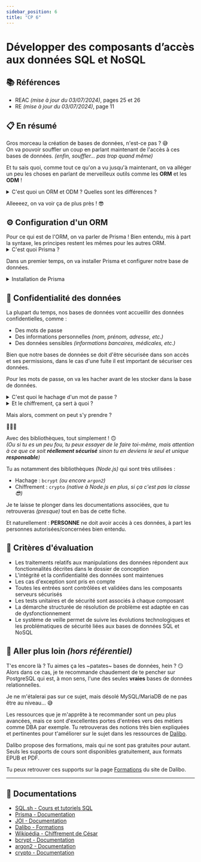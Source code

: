 ```yaml
---
sidebar_position: 6
title: "CP 6"
---
```



# Développer des composants d’accès aux données SQL et NoSQL

## 📚 Références

- REAC _(mise à jour du 03/07/2024)_, pages 25 et 26
- RE _(mise à jour du 03/07/2024)_, page 11

## 📋 En résumé

Gros morceau la création de bases de données, n'est-ce pas ? 😅  
On va pouvoir souffler un coup en parlant maintenant de l'accès à ces bases de données. _(enfin, souffler... pas trop quand même)_

Et tu sais quoi, comme tout ce qu'on a vu jusqu'à maintenant, on va alléger un peu les choses en parlant de merveilleux outils comme les **ORM** et les **ODM** !

<details>

<summary>C'est quoi un ORM et ODM ? Quelles sont les différences ?</summary>

Les ORM _(Object-Relational Mapping)_ et les ODM _(Object-Document Mapper)_ sont des outils qui permettent de faire le lien entre les bases de données et les langages de programmation.

- Les ORM sont utilisés pour les bases de données relationnelles, comme MySQL, PostgreSQL ou SQLite. Ils permettent de manipuler les données de la base de données sous forme d'objets, ce qui facilite leur utilisation dans le code.
- Les ODM sont utilisés pour les bases de données NoSQL, comme MongoDB. Ils fonctionnent de la même manière que les ORM, mais pour les bases de données NoSQL.

En gros, les ORM et les ODM permettent de simplifier la manipulation des données dans le code, en évitant d'avoir à écrire des requêtes à la main.

</details>

Alleeeez, on va voir ça de plus près ! 😎

## ⚙️ Configuration d'un ORM

<Tabs>

<TabItem value="Prisma" label="NodeJS + Prisma">
  Pour ce qui est de l'ORM, on va parler de Prisma ! Bien entendu, mis à part la
  syntaxe, les principes restent les mêmes pour les autres ORM.

<details>
<summary>C'est quoi Prisma ?</summary>

Prisma est un ORM qui permet de simplifier la manipulation des bases de données relationnelles. Il permet de générer du code à partir du schéma de la base de données, ce qui facilite la manipulation des données dans le code.

Prisma est compatible avec plusieurs bases de données relationnelles, comme MySQL, PostgreSQL ou SQLite ainsi que MongoDB pour les bases de données NoSQL.

</details>

Dans un premier temps, on va installer Prisma et configurer notre base de données.

<details>
<summary>Installation de Prisma</summary>

```bash
npm install prisma --save-dev # Installation de Prisma
npx prisma init # Initialisation de Prisma dans le projet
```

Une fois Prisma installé et initialisé, on va pouvoir le configurer _(ce qui correspond en partie à la CP 5)_ :

- Modifier le fichier `.env` à la racine du projet pour y ajouter les informations de connexion à la base de données
- Créer les modèles de données dans le dossier `prisma/schema.prisma`

<Tabs>
<TabItem value="prisma-.env" label="Fichier .env">
```env
DATABASE_URL="postgresql://username:password@localhost:5432/database?schema=public"
```
</TabItem>

<TabItem value="prisma-prisma.schema" label="Fichier prisma.schema">
```prisma
datasource db {
  provider = "postgresql"
  url      = env("DATABASE_URL")
}

generator client {
  provider = "prisma-client-js"
}

model User {
  id Int @id @default(autoincrement())
  email String @unique
  password String
}
```
</TabItem>
</Tabs>

</details>

</TabItem>

<TabItem value="Laravel" label="PHP + Laravel">
  Rédaction à faire

  Voir la documentation officielle de Laravel, pour la création de migrations et de modèles avec [Eloquent](https://laravel.com/docs/master/eloquent).
</TabItem>

<TabItem value="Symfony" label="PHP + Symfony">
  Rédaction à faire

  Voir la documentation officielle de Symfony, pour la création de migrations et de modèles avec [Doctrine](https://symfony.com/doc/current/doctrine.html).
</TabItem>

</Tabs>

<details>

<summary>Je fais mes requêtes SQL à la main, il faut que j'apprenne à utiliser un ORM/ODM ?</summary>

**Non** !

D'un certain côté, c'est nettement plus intéressant de savoir réaliser les requêtes par toi-même, sans utiliser d'outils qui génèrent du SQL à ta place.

En entreprise, tu vas certainement utiliser ces fameux outils, mais dès que l'on va chercher à avoir les requêtes les plus optimisées possibles, il va falloir mettre les mains dans le cambouis !

</details>

Mais avant de vouloir manipuler nos données, on va s'assurer d'une chose primordiale : l'**intégrité des données**.

## 🔎 Intégrité des données

L'intégrité des données, c'est le fait de garantir que les données stockées dans la base de données sont correctes et cohérentes, de la création jusqu'à la suppression.
Si dans un champ de ta base de données tu attends un nombre entier, tu ne vas pas accepter une chaîne de caractères, n'est-ce pas ?

Et pour garantir cette intégrité, on va mettre en place des vérifications **avant** d'insérer ou de mettre à jour des données dans la base de données.

Rien de plus simple bien entendu !

Tu t'attends à avoir une adresse email dans un champ ?  
Alors tu vas vérifier que l'adresse email est bien une adresse email, et non pas une chaîne de caractères lambda.

<Tabs>
<TabItem value="node-joi" label="JOI (Node.js)">
  ```typescript
  import type { Request, Response } from 'express';

  import { user } from '@/services';
  import Joi from 'joi';

  const userController = {
    // ...

    async updateEmail(req: Request, res: Response) {
      const schema = Joi.object({
        email: Joi.string().email().required(),
      });

      const { error } = schema.validate(req.body);

      if (error) {
        // L'email n'est pas valide :
        // On retourne une erreur 400 avec le message d'erreur généré par JOI
        return res.status(400).json({ error: error.details[0].message });
      }

      // L'email est valide :
      // 1. On modifie l'email de l'utilisateur actuellement connecté (ID stocké en session) via notre service `user`
      await user.updateEmail(req.session.userId, req.body.email);

      // 2. On retourne une réponse 200 avec un message de succès
      return res.status(200).json({ message: 'Email mis à jour' });
    },
  };
  ```
</TabItem>

<TabItem value="php-laravel" label="Laravel (PHP)">
  ```php
  namespace App\Http\Controllers;

  use Illuminate\Http\Request;
  use App\Models\User;
  use Validator;

  class UserController extends Controller
  {
      // ...

      public function updateEmail(Request $request)
      {
          $validator = Validator::make($request->all(), [
              'email' => 'required|email',
          ]);

          if ($validator->fails()) {
              // L'email n'est pas valide :
              // On retourne une erreur 400 avec les erreurs de validation
              return response()->json($validator->errors(), 400);
          }

          // L'email est valide :
          // 1. On modifie l'email de l'utilisateur via notre modèle `User`
          User::where('id', auth()->id())->update(['email' => $request->email]);

          // 2. On retourne une réponse 200 avec un message de succès
          return response()->json(['message' => 'Email mis à jour'], 200);
      }
  }
  ```
</TabItem>
</Tabs>

## 💼 Compétences attendues

Si tu utilises un outil te générant les requêtes automatiquement, il est important de savoir reproduire à la main les requêtes générées par cet outil.

Cet outil n'a que l'objectif de te faciliter la tâche, mais il ne doit pas te dispenser de comprendre ce qu'il se passe derrière.  
À toi de montrer à ton jury que ce qu'il se passe derrière n'est pas pure magie ! 😄

<details>

<summary>Voici ce que ~peut~ **va** faire ton jury en cas de doute</summary>

Si pour ton jury, il reste un doute sur ta compréhension des requêtes : il peut être amené à tes poser des questions supplémentaires et parfois te demander de reproduire une requête SQL de tête.

Oui, une requête SQL de tête ! _(Même si tu as utilisé MongoDB ou une autre base de données NoSQL)_  
Alors ne t'inquiète pas, de tête c'est un sacré challenge et ton jury ne va pas t'en vouloir si tu t'emmêles les pinceaux.

De manière général, on évite d'aller trop loin et on cherche **uniquemment** la compréhension et le placement des mots clés pour une requête avec jointure.

Par exemple :
> "Pouvez-vous nous donner la requête SQL pour récupérer les pseudos d'utilisateur ayant posté au minimum 3 articles ?"

Réponse possible :
```sql
SELECT u.pseudo -- Sélectionne la colonne `pseudo` de la table `utilisateur` (aliasée `u` dans le `FROM`)
FROM utilisateur u -- Récupération de la table `utilisateur`, aliasée `u`
JOIN article a ON u.id = a.utilisateur_id -- Jointure entre `utilisateur` et `article` (aliasée `a`) sur la colonne `id` de `utilisateur` et `utilisateur_id` de `article`
GROUP BY u.pseudo -- Regroupe les résultats par `pseudo`
WHERE COUNT(a.id) >= 3; -- Compte le nombre d'articles par utilisateur et filtre sur ceux ayant posté au moins 3 articles
```

... Bon, OK.. cette requête, elle pique un peu plus qu'un simple jointure, à cause de l'utilisation du `GROUP BY` et du `COUNT`... mais tu vois l'idée ! 😅

Dans tous les cas, on ne va pas te demander de reproduire une requête complexe ou d'avoir le niveau d'un DBA _(administrateur de base de données)_ !

</details>

## 🔐 Confidentialité des données

La plupart du temps, nos bases de données vont accueillir des données confidentielles, comme :

- Des mots de passe
- Des informations personnelles _(nom, prénom, adresse, etc.)_
- Des données sensibles _(informations bancaires, médicales, etc.)_

Bien que notre bases de données se doit d'être sécurisée dans son accès et ses permissions, dans le cas d'une fuite il est important de sécuriser ces données.

Pour les mots de passe, on va les hacher avant de les stocker dans la base de données.

<details>

<summary>C'est quoi le hachage d'un mot de passe ?</summary>

Le hachage d'un mot de passe est une manière de le sécuriser en le transformant en une chaîne de caractères "aléatoire", appelée **hash**.

Il est important de noter que le hachage est **unidirectionnel**, c'est-à-dire qu'il est impossible de retrouver le mot de passe d'origine à partir de son hash contrairement au **chiffrement**.

</details>

<details>

<summary>Et le chiffrement, ça sert à quoi ?</summary>

Comme le hachage, le chiffrement permet de sécuriser des données. Cependant : le chiffrement est **bidirectionnel**.  
C'est à dire que l'on peut retrouver les données d'origine à partir des données chiffrées.

Si tu as déjà eu l'occasion d'envoyer des "messages codés", c'est que tu as déjà utilisé le chiffrement sans pour autant le savoir !
L'un des chiffrements les plus connus est le **chiffre de César**, qui consiste à décaler les lettres de l'alphabet d'un certain nombre de positions.

Par exemple :

```
Message : "Bonjour"
Décalage : 3

Message chiffré : "Erqmrxu"
```

<Admonition type="warning">
Le chiffrement n'est pas une solution de sécurité absolue, il est possible de retrouver les données d'origine à partir des données chiffrées.  
D'ailleurs le chiffre de César est un chiffrement très simple à casser, on ne va donc pas l'utiliser pour protéger les données sensibles !
</Admonition>

On va privilégier un algorithme de chiffrement qui se base sur une **clé secrète**, qui sera la clé pour chiffrer et déchiffrer les données.  
C'est d'ailleurs plus ou moins ce qui est fait avec la célèbre [machine Enigma](https://fr.wikipedia.org/wiki/Enigma_(machine)) utilisée par les allemands pendant la Seconde Guerre Mondiale pour chiffrer leurs messages et éviter qu'ils soient interceptés et compris par les alliés.

</details>

Mais alors, comment on peut s'y prendre ?

🥁🥁🥁

Avec des bibliothèques, tout simplement ! 🙃  
_(Ou si tu es un peu fou, tu peux essayer de le faire toi-même, mais attention à ce que ce soit **réellement sécurisé** sinon tu en deviens le seul et unique **responsable**)_

Tu as notamment des bibliothèques _(Node.js)_ qui sont très utilisées :
- Hachage : `bcrypt` _(ou encore `argon2`)_ 
- Chiffrement : `crypto` _(native à Node.js en plus, si ça c'est pas la classe 😎)_

Je te laisse te plonger dans les documentations associées, que tu retrouveras _(presque)_ tout en bas de cette fiche.

Et naturellement : **PERSONNE** ne doit avoir accès à ces données, à part les personnes autorisées/concernées bien entendu.

## 🎯 Critères d'évaluation

- Les traitements relatifs aux manipulations des données répondent aux fonctionnalités décrites dans le dossier de conception
- L'intégrité et la confidentialité des données sont maintenues
- Les cas d'exception sont pris en compte
- Toutes les entrées sont contrôlées et validées dans les composants serveurs sécurisés
- Les tests unitaires et de sécurité sont associés à chaque composant
- La démarche structurée de résolution de problème est adaptée en cas de dysfonctionnement
- Le système de veille permet de suivre les évolutions technologiques et les problématiques de sécurité liées aux bases de données SQL et NoSQL

## 🤯 Aller plus loin _(hors référentiel)_

T'es encore là ? Tu aimes ça les ~patates~ bases de données, hein ? 😏  
Alors dans ce cas, je te recommande chaudement de te pencher sur PostgreSQL qui est, à mon sens, l'une des seules **vraies** bases de données relationnelles.

Je ne m'étalerai pas sur ce sujet, mais désolé MySQL/MariaDB de ne pas être au niveau... 😅

Les ressources que je m'apprête à te recommander sont un peu plus avancées, mais ce sont d'excellentes portes d'entrées vers des métiers comme DBA par exemple.
Tu retrouveras des notions très bien expliquées et pertinentes pour t'améliorer sur le sujet dans les ressources de [Dalibo](https://www.dalibo.com/formations).

<Admonition title="Gratuité des formations Dalibo">
Dalibo propose des formations, mais qui ne sont pas gratuites pour autant.  
Seuls les supports de cours sont disponibles gratuitement, aux formats EPUB et PDF.

Tu peux retrouver ces supports sur la page [Formations](https://www.dalibo.com/formations) du site de Dalibo.
</Admonition>

---

## 🧠 Documentations

- [SQL.sh - Cours et tutoriels SQL](https://sql.sh/)
- [Prisma - Documentation](https://www.prisma.io/docs/)
- [JOI - Documentation](https://joi.dev/api/?v=17.13.0)
- [Dalibo - Formations](https://www.dalibo.com/formations)
- [Wikipédia - Chiffrement de César](https://fr.wikipedia.org/wiki/Chiffrement_par_d%C3%A9calage)
- [bcrypt - Documentation](https://www.npmjs.com/package/bcrypt)
- [argon2 - Documentation](https://www.npmjs.com/package/argon2)
- [crypto - Documentation](https://nodejs.org/api/crypto.html)
